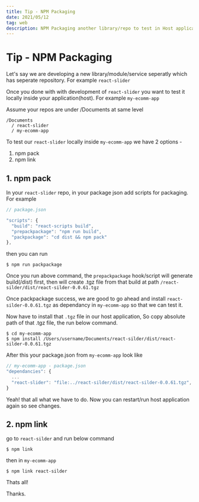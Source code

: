 ```yaml
---
title: Tip - NPM Packaging
date: 2021/05/12
tag: web
description: NPM Packaging another library/repo to test in Host application
---
```


# Tip - NPM Packaging

Let's say we are developing a new library/module/service seperatly which has seperate repository. For example `react-slider`

Once you done with with development of `react-slider` you want to test it locally inside your application(host). For example `my-ecomm-app`

Assume your repos are under /Documents at same level

```
/Documents
  / react-slider
  / my-ecomm-app
```

To test our `react-slider` locally inside `my-ecomm-app` we have 2 options -

1. npm pack
2. npm link

## 1. npm pack

In your `react-slider` repo, in your package json add scripts for packaging. For example

```js
// package.json

"scripts": {
  "build": "react-scripts build",
  "prepackpackage": "npm run build",
  "packpackage": "cd dist && npm pack"
},
```

then you can run

```
$ npm run packpackage
```

Once you run above command, the `prepackpackage` hook/script will generate build(/dist) first,
then will create .tgz file from that build at path `/react-silder/dist/react-silder-0.0.61.tgz`

Once packpackage success, we are good to go ahead and install `react-silder-0.0.61.tgz` as dependancy in `my-ecomm-app` so that we can test it.

Now have to install that `.tgz` file in our host application,
So copy absolute path of that .tgz file, the run below command.

```
$ cd my-ecomm-app
$ npm install /Users/username/Documents/react-silder/dist/react-silder-0.0.61.tgz

```

After this your package.json from `my-ecomm-app` look like

```js
// my-ecomm-app - package.json
"dependancies": {
  ...
  "react-slider": "file:../react-silder/dist/react-silder-0.0.61.tgz",
}
```

Yeah! that all what we have to do. Now you can restart/run host application again so see changes.

## 2. npm link

go to `react-silder` and run below command

```
$ npm link
```

then in `my-ecomm-app`

```
$ npm link react-silder
```

Thats all!

Thanks.

